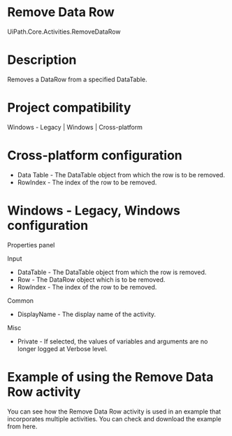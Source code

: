 ﻿# Remove Data Row

UiPath.Core.Activities.RemoveDataRow

# Description

Removes a DataRow from a specified DataTable.

# Project compatibility

Windows - Legacy | Windows | Cross-platform

# Cross-platform configuration

* Data Table - The DataTable object from which the row is to be removed.
* RowIndex - The index of the row to be removed.

# Windows - Legacy, Windows configuration

Properties panel

Input

* DataTable - The DataTable object from which the row is removed.
* Row - The DataRow object which is to be removed.
* RowIndex - The index of the row to be removed.

Common

* DisplayName - The display name of the activity.

Misc

* Private - If selected, the values of variables and arguments are no longer logged at Verbose level.

# Example of using the Remove Data Row activity

You can see how the Remove Data Row activity is used in an example that incorporates
                multiple activities. You can check and download the example from here.
